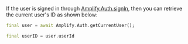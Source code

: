 If the user is signed in through [Amplify.Auth.signIn](/lib/auth/signin), then you can retrieve the current user's ID as shown below:

```dart
final user = await Amplify.Auth.getCurrentUser();

final userID = user.userId
```
